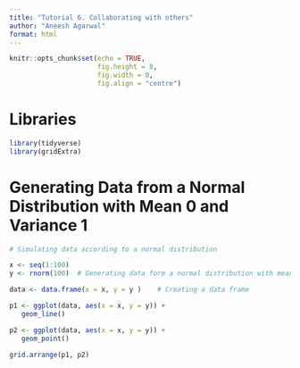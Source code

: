 ```yaml
---
title: "Tutorial 6. Collaborating with others"
author: "Aneesh Agarwal"
format: html
---
```


```r
knitr::opts_chunk$set(echo = TRUE, 
                      fig.height = 8, 
                      fig.width = 8,
                      fig.align = "centre")
```

# Libraries
```r
library(tidyverse)
library(gridExtra)
```

# Generating Data from a Normal Distribution with Mean 0 and Variance 1
```r
# Simulating data according to a normal distribution

x <- seq(1:100)
y <- rnorm(100)  # Generating data form a normal distribution with mean 0 and variance  1

data <- data.frame(x = x, y = y )    # Creating a data frame

p1 <- ggplot(data, aes(x = x, y = y)) +
   geom_line()

p2 <- ggplot(data, aes(x = x, y = y)) +
   geom_point()

grid.arrange(p1, p2)
```

